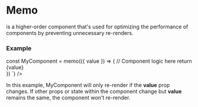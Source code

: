 
# Memo

<CodePreview data={memoTypePreview} /> is a higher-order component that's used for optimizing the performance 
of components by preventing unnecessary re-renders.

### Example

<div className="not-prose">
  <CodeBlock
      lang="jsx"
      code={`\

const MyComponent = memo(({ value }) => {
  // Component logic here
  return <div>{value}</div>
})
`} 
  />
</div>

In this example, MyComponent will only re-render if the <b>value</b> 
prop changes. If other props or state within the component change 
but <b>value</b> remains the same, the component won't re-render.

